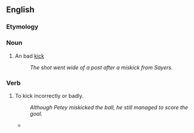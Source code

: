 ==English==

===Etymology===
{{prefix|en|mis|kick}}

===Noun===
{{en-noun}}

# {{lb|en|sports}} An bad [[kick]]
#: ''The shot went wide of a post after a miskick from Sayers.''

===Verb===
{{en-verb}}

# {{lb|en|transitive}} To kick incorrectly or badly.
#: ''Although Petey miskicked the ball, he still managed to score the goal.''
#* {{quote-journal
|date=October 15, 2011
|author=Owen Phillips
|title=Stoke 2 - 0 Fulham
|work=BBC Sport
|url=http://news.bbc.co.uk/sport2/hi/football/eng_prem/15226162.stm
|page=
|passage=Crouch had earlier hopelessly '''miskicked''' an excellent volleyed chance from eight yards out after a delightful Pennant cross.}}